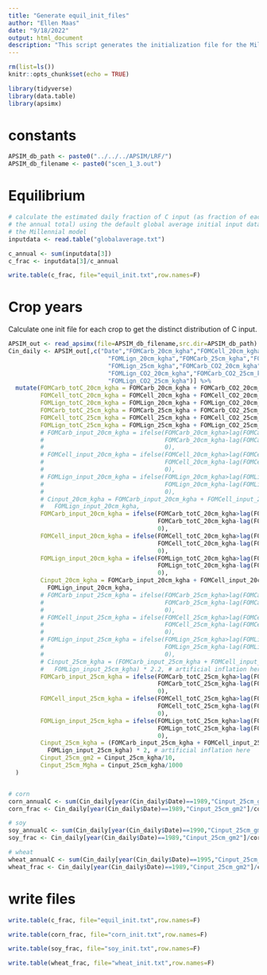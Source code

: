 ```yaml
---
title: "Generate equil_init_files"
author: "Ellen Maas"
date: "9/18/2022"
output: html_document
description: "This script generates the initialization file for the Millennial model, which takes the globalaverage.txt data file and calculates the fraction of C input each day, to be used for each site/grid cell as a template to divide the annual C input into daily amounts. "
---
```


```r
rm(list=ls())
knitr::opts_chunk$set(echo = TRUE)
```

```r
library(tidyverse)
library(data.table)
library(apsimx)
```

# constants

```r

APSIM_db_path <- paste0("../../../APSIM/LRF/")
APSIM_db_filename <- paste0("scen_1_3.out")

```

# Equilibrium

```r

# calculate the estimated daily fraction of C input (as fraction of each day of 
# the annual total) using the default global average initial input data file for 
# the Millennial model 
inputdata <- read.table("globalaverage.txt") 

c_annual <- sum(inputdata[3])
c_frac <- inputdata[3]/c_annual

write.table(c_frac, file="equil_init.txt",row.names=F)

```

# Crop years
Calculate one init file for each crop to get the distinct distribution of C input.

```r

APSIM_out <- read_apsimx(file=APSIM_db_filename,src.dir=APSIM_db_path)
Cin_daily <- APSIM_out[,c("Date","FOMCarb_20cm_kgha","FOMCell_20cm_kgha",
                            "FOMLign_20cm_kgha","FOMCarb_25cm_kgha","FOMCell_25cm_kgha",
                            "FOMLign_25cm_kgha","FOMCarb_CO2_20cm_kgha","FOMCell_CO2_20cm_kgha",
                            "FOMLign_CO2_20cm_kgha","FOMCarb_CO2_25cm_kgha","FOMCell_CO2_25cm_kgha",
                            "FOMLign_CO2_25cm_kgha")] %>%
  mutate(FOMCarb_totC_20cm_kgha = FOMCarb_20cm_kgha + FOMCarb_CO2_20cm_kgha,
         FOMCell_totC_20cm_kgha = FOMCell_20cm_kgha + FOMCell_CO2_20cm_kgha,
         FOMLign_totC_20cm_kgha = FOMLign_20cm_kgha + FOMLign_CO2_20cm_kgha,
         FOMCarb_totC_25cm_kgha = FOMCarb_25cm_kgha + FOMCarb_CO2_25cm_kgha,
         FOMCell_totC_25cm_kgha = FOMCell_25cm_kgha + FOMCell_CO2_25cm_kgha,
         FOMLign_totC_25cm_kgha = FOMLign_25cm_kgha + FOMLign_CO2_25cm_kgha,
         # FOMCarb_input_20cm_kgha = ifelse(FOMCarb_20cm_kgha>lag(FOMCarb_20cm_kgha,default=1000000),
         #                                  FOMCarb_20cm_kgha-lag(FOMCarb_20cm_kgha,default=1000000),
         #                                  0),
         # FOMCell_input_20cm_kgha = ifelse(FOMCell_20cm_kgha>lag(FOMCell_20cm_kgha,default=1000000),
         #                                  FOMCell_20cm_kgha-lag(FOMCell_20cm_kgha,default=1000000),
         #                                  0),
         # FOMLign_input_20cm_kgha = ifelse(FOMLign_20cm_kgha>lag(FOMLign_20cm_kgha,default=1000000),
         #                                  FOMLign_20cm_kgha-lag(FOMLign_20cm_kgha,default=1000000),
         #                                  0),
         # Cinput_20cm_kgha = FOMCarb_input_20cm_kgha + FOMCell_input_20cm_kgha +
         #   FOMLign_input_20cm_kgha,
         FOMCarb_input_20cm_kgha = ifelse(FOMCarb_totC_20cm_kgha>lag(FOMCarb_totC_20cm_kgha,default=1000000),
                                          FOMCarb_totC_20cm_kgha-lag(FOMCarb_totC_20cm_kgha,default=1000000),
                                          0),
         FOMCell_input_20cm_kgha = ifelse(FOMCell_totC_20cm_kgha>lag(FOMCell_totC_20cm_kgha,default=1000000),
                                          FOMCell_totC_20cm_kgha-lag(FOMCell_totC_20cm_kgha,default=1000000),
                                          0),
         FOMLign_input_20cm_kgha = ifelse(FOMLign_totC_20cm_kgha>lag(FOMLign_totC_20cm_kgha,default=1000000),
                                          FOMLign_totC_20cm_kgha-lag(FOMLign_totC_20cm_kgha,default=1000000),
                                          0),
         Cinput_20cm_kgha = FOMCarb_input_20cm_kgha + FOMCell_input_20cm_kgha +
           FOMLign_input_20cm_kgha,
         # FOMCarb_input_25cm_kgha = ifelse(FOMCarb_25cm_kgha>lag(FOMCarb_25cm_kgha,default=1000000),
         #                                  FOMCarb_25cm_kgha-lag(FOMCarb_25cm_kgha,default=1000000),
         #                                  0),
         # FOMCell_input_25cm_kgha = ifelse(FOMCell_25cm_kgha>lag(FOMCell_25cm_kgha,default=1000000),
         #                                  FOMCell_25cm_kgha-lag(FOMCell_25cm_kgha,default=1000000),
         #                                  0),
         # FOMLign_input_25cm_kgha = ifelse(FOMLign_25cm_kgha>lag(FOMLign_25cm_kgha,default=1000000),
         #                                  FOMLign_25cm_kgha-lag(FOMLign_25cm_kgha,default=1000000),
         #                                  0),
         # Cinput_25cm_kgha = (FOMCarb_input_25cm_kgha + FOMCell_input_25cm_kgha +
         #   FOMLign_input_25cm_kgha) * 2.2, # artificial inflation here
         FOMCarb_input_25cm_kgha = ifelse(FOMCarb_totC_25cm_kgha>lag(FOMCarb_totC_25cm_kgha,default=1000000),
                                          FOMCarb_totC_25cm_kgha-lag(FOMCarb_totC_25cm_kgha,default=1000000),
                                          0),
         FOMCell_input_25cm_kgha = ifelse(FOMCell_totC_25cm_kgha>lag(FOMCell_totC_25cm_kgha,default=1000000),
                                          FOMCell_totC_25cm_kgha-lag(FOMCell_totC_25cm_kgha,default=1000000),
                                          0),
         FOMLign_input_25cm_kgha = ifelse(FOMLign_totC_25cm_kgha>lag(FOMLign_totC_25cm_kgha,default=1000000),
                                          FOMLign_totC_25cm_kgha-lag(FOMLign_totC_25cm_kgha,default=1000000),
                                          0),
         Cinput_25cm_kgha = (FOMCarb_input_25cm_kgha + FOMCell_input_25cm_kgha +
           FOMLign_input_25cm_kgha) * 2, # artificial inflation here
         Cinput_25cm_gm2 = Cinput_25cm_kgha/10,
         Cinput_25cm_Mgha = Cinput_25cm_kgha/1000
  )


# corn
corn_annualC <- sum(Cin_daily[year(Cin_daily$Date)==1989,"Cinput_25cm_gm2"])
corn_frac <- Cin_daily[year(Cin_daily$Date)==1989,"Cinput_25cm_gm2"]/corn_annualC

# soy
soy_annualC <- sum(Cin_daily[year(Cin_daily$Date)==1990,"Cinput_25cm_gm2"])
soy_frac <- Cin_daily[year(Cin_daily$Date)==1989,"Cinput_25cm_gm2"]/corn_annualC

# wheat
wheat_annualC <- sum(Cin_daily[year(Cin_daily$Date)==1995,"Cinput_25cm_gm2"])
wheat_frac <- Cin_daily[year(Cin_daily$Date)==1989,"Cinput_25cm_gm2"]/corn_annualC

```

# write files

```r

write.table(c_frac, file="equil_init.txt",row.names=F)

write.table(corn_frac, file="corn_init.txt",row.names=F)

write.table(soy_frac, file="soy_init.txt",row.names=F)

write.table(wheat_frac, file="wheat_init.txt",row.names=F)

```